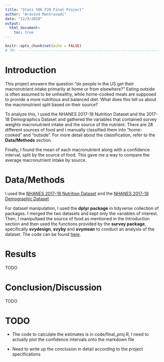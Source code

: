 ```yaml
---
title: "Stats 506 F20 Final Project"
author: "Aravind Mantravadi"
date: "12/9/2020"
output: 
  html_document:
    toc: true
---
```


```r
knitr::opts_chunk$set(echo = FALSE)
# 79: -------------------------------------------------------------------------
```

# Introduction

This project answers the question "do people in the US get their macronutrient
intake primarily at home or from elsewhere?" Eating outside is often assumed to 
be unhealthy, while home-cooked meals are supposed to provide a more nutritious 
and balanced diet. What does this tell us about the macronutrient split based 
on their source?

To analyze this, I used the NHANES 2017-18 Nutrition Dataset and the 2017-18 
Demographics Dataset and gathered the variables that contained survey weights 
macronutrient intake and the source of the nutrient. There are 28 different 
sources of food and I manually classified them into "home-cooked" and 
"outside". For more detail about the classification, refer to the 
**Data/Methods** section. 

Finally, I found the mean of each macronutrient along with a confidence 
interval, split by the source of food. This gave me a way to compare the 
average macronutrient intake by source.


# Data/Methods

I used the
[NHANES 2017-18 Nutrition Dataset](https://wwwn.cdc.gov/nchs/nhanes/search/datapage.aspx?Component=Dietary&CycleBeginYear=2017) and the 
[NHANES 2017-18 Demographic Dataset](https://wwwn.cdc.gov/nchs/nhanes/Search/DataPage.aspx?Component=Demographics&CycleBeginYear=2017)


For dataset manipulation, I used the **dplyr package** in tidyverse 
collection of packages. I merged the two datasets and kept only the 
variables of interest. Then, I manipultaed the source of food as 
mentioned in the Introduction section and then used the functions 
provided by the **survey package**, specifically **svydesign**, 
**svyby** and **svymean** to conduct an analysis of the dataset. 
The code can be found [here](https://github.com/aravind1338/506F20FinalProject).


# Results

TODO

# Conclusion/Discussion

TODO


# TODO

* The code to calculate the estimates is in code/final_proj.R, I need to actually plot the confidence intervals onto the markdown file

* Need to write up the conclusion in detail according to the project specifications


